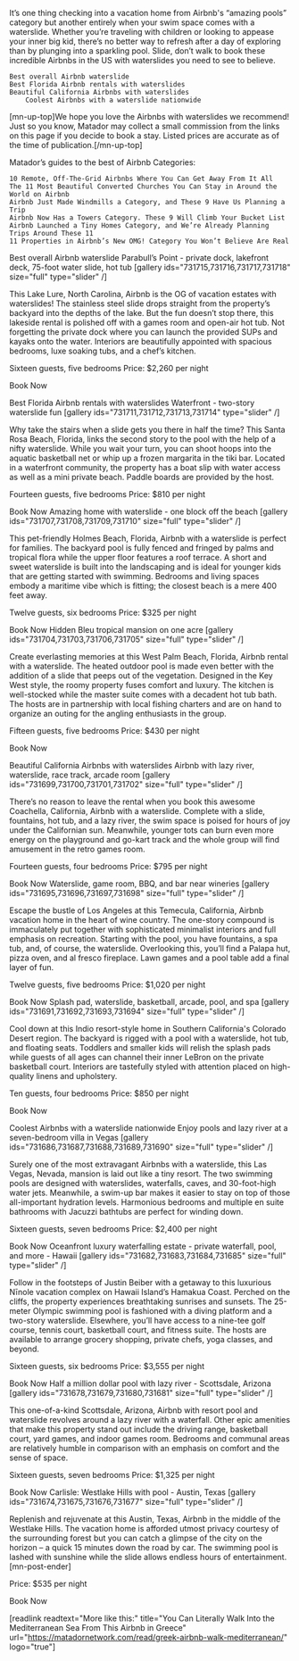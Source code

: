 It’s one thing checking into a vacation home from Airbnb's “amazing pools” category but another entirely when your swim space comes with a waterslide. Whether you’re traveling with children or looking to appease your inner big kid, there’s no better way to refresh after a day of exploring than by plunging into a sparkling pool. Slide, don’t walk to book these incredible Airbnbs in the US with waterslides you need to see to believe.


 	Best overall Airbnb waterslide
 	Best Florida Airbnb rentals with waterslides
 	Beautiful California Airbnbs with waterslides
        Coolest Airbnbs with a waterslide nationwide


[mn-up-top]We hope you love the Airbnbs with waterslides we recommend! Just so you know, Matador may collect a small commission from the links on this page if you decide to book a stay. Listed prices are accurate as of the time of publication.[/mn-up-top]

Matador’s guides to the best of Airbnb Categories:

 	10 Remote, Off-The-Grid Airbnbs Where You Can Get Away From It All
 	The 11 Most Beautiful Converted Churches You Can Stay in Around the World on Airbnb
 	Airbnb Just Made Windmills a Category, and These 9 Have Us Planning a Trip
 	Airbnb Now Has a Towers Category. These 9 Will Climb Your Bucket List
 	Airbnb Launched a Tiny Homes Category, and We’re Already Planning Trips Around These 11
 	11 Properties in Airbnb’s New OMG! Category You Won’t Believe Are Real



Best overall Airbnb waterslide
Parabull’s Point - private dock, lakefront deck, 75-foot water slide, hot tub
[gallery ids="731715,731716,731717,731718" size="full" type="slider"  /]

This Lake Lure, North Carolina, Airbnb is the OG of vacation estates with waterslides! The stainless steel slide drops straight from the property’s backyard into the depths of the lake. But the fun doesn’t stop there, this lakeside rental is polished off with a games room and open-air hot tub. Not forgetting the private dock where you can launch the provided SUPs and kayaks onto the water. Interiors are beautifully appointed with spacious bedrooms, luxe soaking tubs, and a chef’s kitchen.

Sixteen guests, five bedrooms
Price: $2,260 per night

Book Now

Best Florida Airbnb rentals with waterslides
Waterfront - two-story waterslide fun
[gallery ids="731711,731712,731713,731714" type="slider"  /]

Why take the stairs when a slide gets you there in half the time? This Santa Rosa Beach, Florida, links the second story to the pool with the help of a nifty waterslide. While you wait your turn, you can shoot hoops into the aquatic basketball net or whip up a frozen margarita in the tiki bar. Located in a waterfront community, the property has a boat slip with water access as well as a mini private beach. Paddle boards are provided by the host.

Fourteen guests, five bedrooms
Price: $810 per night

Book Now
Amazing home with waterslide - one block off the beach
[gallery ids="731707,731708,731709,731710" size="full" type="slider"  /]

This pet-friendly Holmes Beach, Florida, Airbnb with a waterslide is perfect for families. The backyard pool is fully fenced and fringed by palms and tropical flora while the upper floor features a roof terrace. A short and sweet waterslide is built into the landscaping and is ideal for younger kids that are getting started with swimming. Bedrooms and living spaces embody a maritime vibe which is fitting; the closest beach is a mere 400 feet away.

Twelve guests, six bedrooms
Price: $325 per night

Book Now
Hidden Bleu tropical mansion on one acre
[gallery ids="731704,731703,731706,731705" size="full" type="slider"  /]

Create everlasting memories at this West Palm Beach, Florida, Airbnb rental with a waterslide. The heated outdoor pool is made even better with the addition of a slide that peeps out of the vegetation. Designed in the Key West style, the roomy property fuses comfort and luxury. The kitchen is well-stocked while the master suite comes with a decadent hot tub bath. The hosts are in partnership with local fishing charters and are on hand to organize an outing for the angling enthusiasts in the group.

Fifteen guests, five bedrooms
Price: $430 per night

Book Now

Beautiful California Airbnbs with waterslides
Airbnb with lazy river, waterslide, race track, arcade room
[gallery ids="731699,731700,731701,731702" size="full" type="slider"  /]

There’s no reason to leave the rental when you book this awesome Coachella, California, Airbnb with a waterslide. Complete with a slide, fountains, hot tub, and a lazy river, the swim space is poised for hours of joy under the Californian sun. Meanwhile, younger tots can burn even more energy on the playground and go-kart track and the whole group will find amusement in the retro games room.

Fourteen guests, four bedrooms
Price: $795 per night

Book Now
Waterslide, game room, BBQ, and bar near wineries
[gallery ids="731695,731696,731697,731698" size="full" type="slider"  /]

Escape the bustle of Los Angeles at this Temecula, California, Airbnb vacation home in the heart of wine country. The one-story compound is immaculately put together with sophisticated minimalist interiors and full emphasis on recreation. Starting with the pool, you have fountains, a spa tub, and, of course, the waterslide. Overlooking this, you’ll find a Palapa hut, pizza oven, and al fresco fireplace. Lawn games and a pool table add a final layer of fun.

Twelve guests, five bedrooms
Price: $1,020 per night

Book Now
Splash pad, waterslide, basketball, arcade, pool, and spa
[gallery ids="731691,731692,731693,731694" size="full" type="slider"  /]

Cool down at this Indio resort-style home in Southern California's Colorado Desert region. The backyard is rigged with a pool with a waterslide, hot tub, and floating seats. Toddlers and smaller kids will relish the splash pads while guests of all ages can channel their inner LeBron on the private basketball court. Interiors are tastefully styled with attention placed on high-quality linens and upholstery.

Ten guests, four bedrooms
Price: $850 per night

Book Now

Coolest Airbnbs with a waterslide nationwide
Enjoy pools and lazy river at a seven-bedroom villa in Vegas
[gallery ids="731686,731687,731688,731689,731690" size="full" type="slider"  /]

Surely one of the most extravagant Airbnbs with a waterslide, this Las Vegas, Nevada, mansion is laid out like a tiny resort. The two swimming pools are designed with waterslides, waterfalls, caves, and 30-foot-high water jets. Meanwhile, a swim-up bar makes it easier to stay on top of those all-important hydration levels. Harmonious bedrooms and multiple en suite bathrooms with Jacuzzi bathtubs are perfect for winding down.

Sixteen guests, seven bedrooms
Price: $2,400 per night

Book Now
Oceanfront luxury waterfalling estate - private waterfall, pool, and more - Hawaii
[gallery ids="731682,731683,731684,731685" size="full" type="slider"  /]

Follow in the footsteps of Justin Beiber with a getaway to this luxurious Nīnole vacation complex on Hawaii Island’s Hamakua Coast. Perched on the cliffs, the property experiences breathtaking sunrises and sunsets. The 25-meter Olympic swimming pool is fashioned with a diving platform and a two-story waterslide. Elsewhere, you’ll have access to a nine-tee golf course, tennis court, basketball court, and fitness suite. The hosts are available to arrange grocery shopping, private chefs, yoga classes, and beyond.

Sixteen guests, six bedrooms
Price: $3,555 per night

Book Now
Half a million dollar pool with lazy river - Scottsdale, Arizona
[gallery ids="731678,731679,731680,731681" size="full" type="slider"  /]

This one-of-a-kind Scottsdale, Arizona, Airbnb with resort pool and waterslide revolves around a lazy river with a waterfall. Other epic amenities that make this property stand out include the driving range, basketball court, yard games, and indoor games room. Bedrooms and communal areas are relatively humble in comparison with an emphasis on comfort and the sense of space.

Sixteen guests, seven bedrooms
Price: $1,325 per night

Book Now
Carlisle: Westlake Hills with pool - Austin, Texas
[gallery ids="731674,731675,731676,731677" size="full" type="slider"  /]

Replenish and rejuvenate at this Austin, Texas, Airbnb in the middle of the Westlake Hills. The vacation home is afforded utmost privacy courtesy of the surrounding forest but you can catch a glimpse of the city on the horizon – a quick 15 minutes down the road by car. The swimming pool is lashed with sunshine while the slide allows endless hours of entertainment. [mn-post-ender]

Price: $535 per night

Book Now

[readlink readtext="More like this:" title="You Can Literally Walk Into the Mediterranean Sea From This Airbnb in Greece" url="https://matadornetwork.com/read/greek-airbnb-walk-mediterranean/" logo="true"]